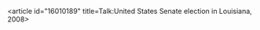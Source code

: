 <article id="16010189" title=Talk:United States Senate election in Louisiana, 2008>
	<talkpage id="16010189" title="Talk:United States Senate election in Louisiana, 2008">
{{WikiProject United States|class=List|importance=low|USGov=Yes|USGov-importance=low|LA=yes|LA-importance=low}}
{{WikiProject Elections and Referendums|class=|importance=}}
	</talkpage>
</article>